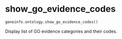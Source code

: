# show_go_evidence_codes { #geneinfo.ontology.show_go_evidence_codes }

```python
geneinfo.ontology.show_go_evidence_codes()
```

Display list of GO evidence categories and their codes.